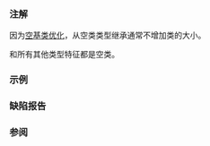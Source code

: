 {{cpp/types/traits/is|1=is_empty
|description=如果 {{tt|T}} 是空类型（即没有除了 0 大小位域以外的非静态数据成员，没有虚函数，没有虚基类，且没有非空基类的非联合类类型），那么提供的成员常量 {{tt|value}} 等于 {{c|true}}。对于其它任何类型，{{tt|value}} 等于 {{c|false}}。

如果 {{tt|T}} 是不完整的非联合类类型，那么行为未定义。
|inherit_desc={{tt|T}} 是空类类型 
}}

===注解===
因为[[cpp/language/ebo|空基类优化]]，从空类类型继承通常不增加类的大小。

{{tt|std::is_empty&lt;T&gt;}} 和所有其他类型特征都是空类。

===示例===
{{example
|code=
#include &lt;iostream&gt;
#include &lt;type_traits&gt;

struct A {};
static_assert(std::is_empty_v&lt;A&gt; == true);

struct B { int m; };
static_assert(std::is_empty_v&lt;B&gt; == false);

struct C { static int m; };
static_assert(std::is_empty_v&lt;C&gt; == true);

struct D { virtual ~D(); };
static_assert(std::is_empty_v&lt;D&gt; == false);

union E {};
static_assert(std::is_empty_v&lt;E&gt; == false);

struct F { [[no_unique_address]] E e; };

struct G
{
    int:0;
    // C++ 标准允许“作为特殊情况，无名的长度为零的位域指定下个位域在分配单元边界对齐。
    // 仅当声明无名位域时宽度可为零。”
};
static_assert(std::is_empty_v&lt;G&gt; == true); // 宽度为 0 的无名位域

int main()
{
    std::cout &lt;&lt; std::boolalpha;
    std::cout &lt;&lt; "F：" &lt;&lt; std::is_empty_v&lt;F&gt; &lt;&lt; '\n'; // 结果依赖 API
}
|p=true
|output=
F：true
}}

===缺陷报告===
{{dr list begin}}
{{dr list item|wg=lwg|dr=2015|std=C++11|before=在 {{tt|T}} 是不完整的联合体类型时行为未定义|after=此时基特征是 {{lc|std::false_type}}}}
{{dr list end}}

===参阅===
{{dsc begin}}
{{dsc inc|cpp/types/dsc is_class}}
{{dsc end}}

{{langlinks|de|en|es|fr|it|ja|pt|ru}}